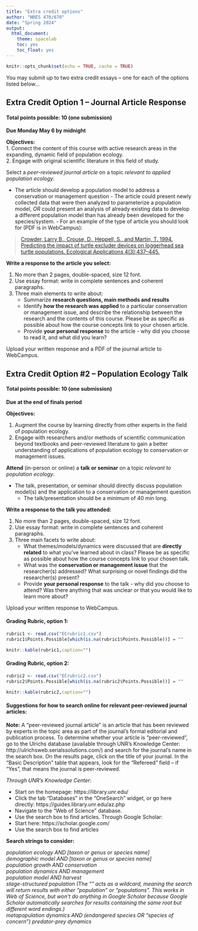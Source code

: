 ```yaml
---
title: "Extra credit options"
author: "NRES 470/670"
date: "Spring 2024"
output: 
  html_document: 
    theme: spacelab
    toc: yes
    toc_float: yes
---
```


```r
knitr::opts_chunk$set(echo = TRUE, cache = TRUE)
```

You may submit up to two extra credit essays -- one for each of the options listed below... 

## Extra Credit Option 1 -- Journal Article Response

#### Total points possible: 10 (one submission)

**Due Monday May 6 by midnight**

**Objectives:**  
1. Connect the content of this course with active research areas in the expanding, dynamic field of population ecology.   
2. Engage with original scientific literature in this field of study.      

Select a *peer-reviewed journal article* on a topic _relevant to applied population ecology_.    

- The article should develop a population model to address a conservation or management question
      - The article could present newly collected data that were then analyzed to parameterize a population model, *OR* could present an analysis of already existing data to develop a different population model than has already been developed for the species/system.
      - For an example of the type of article you should look for (PDF is in WebCampus):      

> [Crowder, Larry B., Crouse, D., Heppell, S., and Martin, T.  1994. Predicting the impact of turtle excluder devices on loggerhead sea turtle populations. Ecological Applications 4(3):437–445.](crowder1994.pdf)

**Write a response to the article you select:**   

1. No more than 2 pages, double-spaced, size 12 font.
2. Use essay format: write in complete sentences and coherent paragraphs.
3. Three main elements to write about:    
      - Summarize **research questions, main methods and results**
      - Identify **how the research was applied** to a particular conservation or management issue, and describe the relationship between the research and the contents of this course. Please be as specific as possible about how the course concepts link to your chosen article. 
      - Provide **your personal response** to the article - why did you choose to read it, and what did you learn?
      
Upload your written response and a PDF of the journal article to WebCampus.

## Extra Credit Option #2 – Population Ecology Talk

#### Total points possible: 10 (one submission)

**Due at the end of finals period**

**Objectives:**    

1. Augment the course by learning directly from other experts in the field of population ecology. 
2. Engage with researchers and/or methods of scientific communication beyond textbooks and peer-reviewed literature to gain a better understanding of applications of population ecology to conservation or management issues.   

**Attend** (in-person or online) a **talk or seminar** on a topic *relevant to population ecology*.    

- The talk, presentation, or seminar should directly discuss population model(s) and the application to a conservation or management question
     - The talk/presentation should be a minimum of 40 min long.   
    
**Write a response to the talk you attended:**     

1.	No more than 2 pages, double-spaced, size 12 font.
2.	Use essay format: write in complete sentences and coherent paragraphs.
3.	Three main facets to write about:
    - What themes/models/dynamics were discussed that are **directly related** to what you’ve learned about in class? Please be as specific as possible about how the course concepts link to your chosen talk. 
    - What was the **conservation or management issue** that the researcher(s) addressed? What surprising or novel findings did the researcher(s) present?
    - Provide **your personal response** to the talk - why did you choose to attend? Was there anything that was unclear or that you would like to learn more about?

Upload your written response to WebCampus.


#### Grading Rubric, option 1:

```r
rubric1 <- read.csv("ECrubric1.csv")
rubric1$Points.Possible[which(is.na(rubric1$Points.Possible))] = ""
```

```r
knitr::kable(rubric1,caption="")

```
#### Grading Rubric, option 2:

```r
rubric2 <- read.csv("ECrubric2.csv")
rubric2$Points.Possible[which(is.na(rubric2$Points.Possible))] = ""
```

```r
knitr::kable(rubric2,caption="")

```


#### Suggestions for how to search online for relevant peer-reviewed journal articles:    

**Note:** A “peer-reviewed journal article” is an article that has been reviewed by experts in the topic area as part of the journal’s formal editorial and publication process. To determine whether your article is “peer-reviewed”, go to the Ulrichs database (available through UNR’s Knowledge Center: http://ulrichsweb.serialssolutions.com/) and search for the journal’s name in the search box. On the results page, click on the title of your journal. In the “Basic Description” table that appears, look for the “Refereed” field – if “Yes”, that means the journal is peer-reviewed.

*Through UNR’s Knowledge Center:*    

- Start on the homepage: https://library.unr.edu/
- Click the tab “Databases” in the “OneSearch” widget, or go here directly: https://guides.library.unr.edu/az.php 
- Navigate to the “Web of Science” database.
- Use the search box to find articles.
Through Google Scholar:
- Start here: https://scholar.google.com/
- Use the search box to find articles    


**Search strings to consider:**     


*population ecology AND [taxon or genus or species name]   
demographic model AND [taxon or genus or species name]    
population growth AND conservation    
population dynamics AND management    
population model AND harvest    
stage-structured population* (The “*” acts as a wildcard, meaning the search will return results with either “population” or “populations”. This works in Web of Science, but won’t do anything in Google Scholar because Google Scholar automatically searches for results containing the same root but different word endings.)    
metapopulation dynamics AND (endangered species OR “species of concern”)
predator-prey dynamics*     
 



































 

































